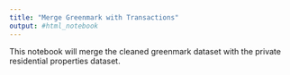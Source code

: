 ```yaml
---
title: "Merge Greenmark with Transactions"
output: #html_notebook
---
```


This notebook will merge the cleaned greenmark dataset with the private residential properties dataset.
